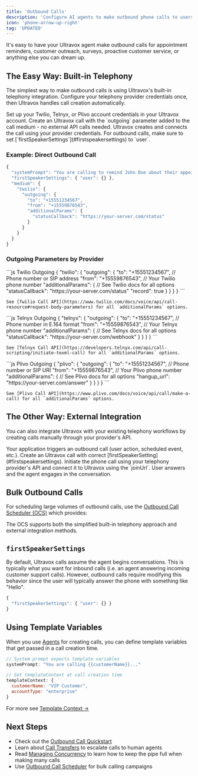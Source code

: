 ```yaml
---
title: 'Outbound Calls'
description: 'Configure AI agents to make outbound phone calls to users.'
icon: 'phone-arrow-up-right'
tag: 'UPDATED'
---
```



It's easy to have your Ultravox agent make outbound calls for appointment reminders, customer outreach, surveys, proactive customer service, or anything else you can dream up.

## The Easy Way: Built-in Telephony

The simplest way to make outbound calls is using Ultravox's built-in telephony integration. Configure your telephony provider credentials once, then Ultravox handles call creation automatically.

<Steps>
  <Step title="Configure Provider Credentials">
    Set up your Twilio, Telnyx, or Plivo account credentials in your Ultravox account.
  </Step>
  <Step title="Create Outbound Call">
    Create an Ultravox call with the `outgoing` parameter added to the call medium - no external API calls needed.
  </Step>
  <Step title="Call Initiated Automatically">
    Ultravox creates and connects the call using your provider credentials.
  </Step>
</Steps>

<Info>
  For outbound calls, make sure to set [`firstSpeakerSettings`](#firstspeakersettings) to `user`.
</Info>

### Example: Direct Outbound Call

```js Built-in Telephony Example
{
  "systemPrompt": "You are calling to remind John Doe about their appointment.",
  "firstSpeakerSettings": { "user": {} },
  "medium": {
    "twilio": {
      "outgoing": {
        "to": "+15551234567",
        "from": "+15559876543",
        "additionalParams": {
          "statusCallback": "https://your-server.com/status"
        }
      }
    }
  }
}
```

### Outgoing Parameters by Provider

<Tabs>
  <Tab title="Twilio">
    ```js Twilio Outgoing
    {
      "twilio": {
        "outgoing": {
          "to": "+15551234567",        // Phone number or SIP address
          "from": "+15559876543",      // Your Twilio phone number
          "additionalParams": {        // See Twilio docs for all options
            "statusCallback": "https://your-server.com/status"
            "record": true
          }
        }
      }
    }
    ```
    
    See [Twilio Call API](https://www.twilio.com/docs/voice/api/call-resource#request-body-parameters) for all `additionalParams` options.
  </Tab>
  
  <Tab title="Telnyx">
    ```js Telnyx Outgoing
    {
      "telnyx": {
        "outgoing": {
          "to": "+15551234567",        // Phone number in E.164 format
          "from": "+15559876543",      // Your Telnyx phone number
          "additionalParams": {        // See Telnyx docs for all options
            "statusCallback": "https://your-server.com/webhook"
          }
        }
      }
    }
    ```
    
    See [Telnyx Call API](https://developers.telnyx.com/api/call-scripting/initiate-texml-call) for all `additionalParams` options.
  </Tab>
  
  <Tab title="Plivo">
    ```js Plivo Outgoing
    {
      "plivo": {
        "outgoing": {
          "to": "+15551234567",        // Phone number or SIP URI
          "from": "+15559876543",      // Your Plivo phone number
          "additionalParams": {        // See Plivo docs for all options
            "hangup_url": "https://your-server.com/answer"
          }
        }
      }
    }
    ```
    
    See [Plivo Call API](https://www.plivo.com/docs/voice/api/call/make-a-call) for all `additionalParams` options.
  </Tab>
</Tabs>

## The Other Way: External Integration

You can also integrate Ultravox with your existing telephony workflows by creating calls manually through your provider's API.

<Steps>
  <Step title="Call Trigger">
    Your application triggers an outbound call (user action, scheduled event, etc.).
  </Step>
  <Step title="Create Ultravox Call">
    Create an Ultravox call with correct [firstSpeakerSetting](#firstspeakersettings).
  </Step>
  <Step title="Initiate Phone Call">
    Initiate the phone call using your telephony provider's API and connect it to Ultravox using the `joinUrl`. User answers and the agent engages in the conversation.
  </Step>
</Steps>

## Bulk Outbound Calls

For scheduling large volumes of outbound calls, use the [Outbound Call Scheduler (OCS)](/telephony/outbound-call-scheduler) which provides:

<OCSHighlights/>

The OCS supports both the simplified built-in telephony approach and external integration methods.

## `firstSpeakerSettings`
By default, Ultravox calls assume the agent begins conversations. This is typically what you want for inbound calls (i.e. an agent answering incoming customer support calls). However, outbound calls require modifying this behavior since the user will typically answer the phone with something like "Hello".

```js Settings for Outbound Call
{
  "firstSpeakerSettings": { "user": {} }
}
```

## Using Template Variables
When you use [Agents](/agents/overview#why-start-with-agents%3F) for creating calls, you can define template variables that get passed in a call creation time.

```js Example: Template Context
// System prompt expects template variables
systemPrompt: "You are calling {{customerName}}..."

// Set templateContext at call creation time
templateContext: {
  customerName: "VIP Customer",
  accountType: "enterprise"
}
```

For more see [Template Context →](/agents/making-calls#template-context-and-variables)

## Next Steps
- Check out the [Outbound Call Quickstart](/gettingstarted/quickstart/telephony-outbound)
- Learn about [Call Transfers](/telephony/call-transfers) to escalate calls to human agents
- Read [Managing Concurrency](/gettingstarted/concurrency) to learn how to keep the pipe full when making many calls
- Use [Outbound Call Scheduler](/telephony/outbound-call-scheduler) for bulk calling campaigns